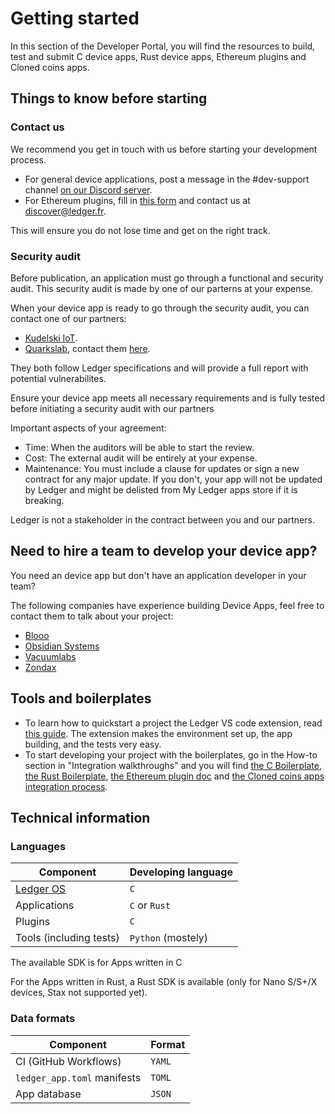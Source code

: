 
# Getting started

In this section of the Developer Portal, you will find the resources to build, test and submit C device apps, Rust device apps, Ethereum plugins and Cloned coins apps. 

## Things to know before starting

### Contact us 

We recommend you get in touch with us before starting your development process.
  - For general device applications, post a message in the #dev-support channel [on our Discord server](https://discord.gg/Ledger).
  - For Ethereum plugins, fill in [this form](https://docs.google.com/forms/d/e/1FAIpQLSd2e4BAfuZJOUYKhqcxMvMGNY12ShZ-UG5Lu0Se8AIVdlu2lA/viewform) and contact us at discover@ledger.fr.

This will ensure you do not lose time and get on the right track.


### Security audit

Before publication, an application must go through a functional and security audit. This security audit is made by one of our parterns at your expense.

When your device app is ready to go through the security audit, you can contact one of our partners:

- [Kudelski IoT]( https://www.kudelski-iot.com/services-and-systems/ledger-security-audit).
- [Quarkslab](https://www.quarkslab.com/), contact them [here](mailto:qb_ledger@quarkslab.com).

They both follow Ledger specifications and will provide a full report with potential vulnerabilites.

<Callout type="info" emoji="ℹ️">
  Ensure your device app meets all necessary requirements and is fully tested before initiating a security audit with our partners
</Callout>

Important aspects of your agreement:
- Time: When the auditors will be able to start the review.
- Cost: The external audit will be entirely at your expense.
- Maintenance: You must include a clause for updates or sign a new contract for any major update. If you don't, your app will not be updated by Ledger and might be delisted from My Ledger apps store if it is breaking.

<Callout type="info" emoji="ℹ️">
  Ledger is not a stakeholder in the contract between you and our partners.
</Callout>

## Need to hire a team to develop your device app?

You need an device app but don't have an application developer in your team?

The following companies have experience building Device Apps, feel free to contact them to talk about your project:
- [Blooo](https://blooo.io/en/ledger-wallet-integration/)
- [Obsidian Systems](https://obsidian.systems/)
- [Vacuumlabs](https://vacuumlabs.com/ledger )
- [Zondax](https://zondax.ch/)

## Tools and boilerplates

- To learn how to quickstart a project the Ledger VS code extension, read [this guide](./beginner/vscode-extension). The extension makes the environment set up, the app building, and the tests very easy.
- To start developing your project with the boilerplates, go in the How-to section in "Integration walkthroughs" and you will find [the C Boilerplate](./integration/how-to/c-boilerplate), [the Rust Boilerplate](./integration/how-to/rust-boilerplate), [the Ethereum plugin doc](./integration/how-to/plugin) and [the Cloned coins apps integration process](./integration/how-to/clone).


## Technical information

### Languages

| Component               | Developing language |
| ----------------------- | ------------------- |
| [Ledger OS](./explanation/ledger-os/introduction) | `C` |
| Applications            | `C` or `Rust`       |
| Plugins                 | `C`                 |
| Tools (including tests) | `Python` (mostely)  |

The available SDK is for Apps written in C

For the Apps written in Rust, a Rust SDK is available (only for Nano S/S+/X devices, Stax not supported yet).

### Data formats

| Component                   | Format   |
| --------------------------- | -------- |
| CI (GitHub Workflows)       | `YAML`   |
| `ledger_app.toml` manifests | `TOML`   |
| App database                | `JSON`   |




